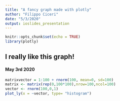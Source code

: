 ```yaml
---
title: "A fancy graph made with plotly"
author: "Filippo Ciceri"
date: "5/3/2020"
output: ioslides_presentation
---
```


```r
knitr::opts_chunk$set(echo = TRUE)
library(plotly)
```

## I really like this graph!
#### May 3rd 2020

```r
matrixvector = 1:100 + rnorm(100, mean=0, sd=100)
matrix <- matrix(rep(0,100*100),nrow=100,ncol=100)
vector <- rnorm(100,0,1)
plot_ly(x = ~vector, type= "histogram")
```
